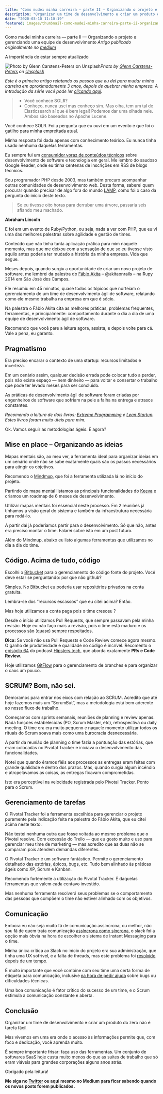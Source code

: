 ```yaml
---
title: "Como mudei minha carreira — parte II — Organizando o projeto e gerenciando uma equipe de desenvolvimento"
description: "Organizar um time de desenvolvimento e criar um produto do zero não é tarefa fácil. Mas vivemos em uma era onde o acesso às informações permite que, com foco e dedicação, você aprenda muito."
date: "2020-03-10 11:10:19"
featured: images/thumbnail-como-mudei-minha-carreira-parte-ii-organizando-o-projeto-e-gerenciando-uma-equipe-de-desenvolvimento.png
---
```


Como mudei minha carreira — parte II — Organizando o projeto e gerenciando uma equipe de desenvolvimento
_Artigo publicado originalmente no [medium](https://medium.com/@juliobitencourt/como-mudei-minha-carreira-parte-ii-organizando-o-projeto-e-gerenciando-uma-equipe-de-470365572331)_

A importância de estar sempre atualizado

![Photo by [Glenn Carstens-Peters](https://unsplash.com/photos/RLw-UC03Gwc?utm_source=unsplash&utm_medium=referral&utm_content=creditCopyText) on [Unsplash](https://unsplash.com/?utm_source=unsplash&utm_medium=referral&utm_content=creditCopyText)](https://cdn-images-1.medium.com/max/8512/1*e7O7A5rM79ng6b8Dc3EbEg.jpeg)*Photo by [Glenn Carstens-Peters](https://unsplash.com/photos/RLw-UC03Gwc?utm_source=unsplash&utm_medium=referral&utm_content=creditCopyText) on [Unsplash](https://unsplash.com/?utm_source=unsplash&utm_medium=referral&utm_content=creditCopyText)*

*Este é o primeiro artigo relatando os passos que eu dei para mudar minha carreira em aproximadamente 3 anos, depois de quebrar minha empresa. A introdução da série você pode ler [clicando aqui](https://medium.com/@juliobitencourt/sobre-sair-da-zona-de-conforto-e-mudar-a-carreira-em-apenas-3-anos-c748ccc5fd5b).*
> - Você conhece SOLR?
> - Conheço, nunca usei mas conheço sim. Mas olha, tem um tal de Elasticsearch aí que é bem legal! Podemos dar uma olhada nele. Ambos são baseados no Apache Lucene.

Você conhece SOLR. Foi a pergunta que eu ouvi em um evento e que foi o gatilho para minha empreitada atual.

Minha resposta foi dada apenas com conhecimento teórico. Eu nunca tinha usado nenhuma daquelas ferramentas.

Eu sempre fui um [consumidor voraz de conteúdos técnicos](https://medium.com/@juliobitencourt/an%C3%A1lise-sobre-os-podcasts-de-tecnologia-que-estou-ouvindo-atualmente-12b98b8574f4) sobre desenvolvimento de software e tecnologia em geral. Me lembro do saudoso Google Reader, onde eu tinha centenas de inscrições em RSS de blogs técnicos.

Sou programador PHP desde 2003, mas também procuro acompanhar outras comunidades de desenvolvimento web. Desta forma, saberei quem procurar quando precisar de algo fora do mundo [LAMP](https://pt.wikipedia.org/wiki/LAMP), como foi o caso da pergunta do início deste texto.
> Se eu tivesse oito horas para derrubar uma árvore, passaria seis afiando meu machado.

**Abraham Lincoln**

E foi em um evento de Ruby/Python, ou seja, nada a ver com PHP, que eu vi uma das melhores palestras sobre agilidade e gestão de times.

Conteúdo que não tinha tanta aplicação prática para mim naquele momento, mas que me deixou com a sensação de que se eu tivesse visto aquilo antes poderia ter mudado a história da minha empresa. Vida que segue.

Meses depois, quando surgiu a oportunidade de criar um novo projeto de software, me lembrei da palestra do [Fábio Akita](http://www.akitaonrails.com/) – @akitaonrails – na Rupy 2014 em São José dos Campos.

Ele resumiu em 45 minutos, quase todos os tópicos que norteiam o gerenciamento de um time de desenvolvimento ágil de software, relatando como ele mesmo trabalha na empresa em que é sócio.

Na palestra o Fábio Akita cita as melhores práticas, problemas frequentes, ferramentas, e principalmente: comportamento durante o dia a dia de uma equipe de desenvolvimento ágil de software.

Recomendo que você pare a leitura agora, assista, e depois volte para cá. Vale a pena, eu garanto.




## Pragmatismo

Era preciso encarar o contexto de uma startup: recursos limitados e incerteza.

Em um cenário assim, qualquer decisão errada pode colocar tudo a perder, pois não existe espaço — nem dinheiro — para voltar e consertar o trabalho que pode ter levado meses para ser concluído.

As práticas de desenvolvimento ágil de software foram criadas por engenheiros de software que sofriam na pele a falha na entrega e atrasos constantes.

*Recomendo a leitura de dois livros: [Extreme Programming](https://www.amazon.com.br/Extreme-Programming-Vin%C3%ADcius-Manh%C3%A3es-Teles/dp/857522400X?tag=goog0ef-20&smid=A1ZZFT5FULY4LN&ascsubtag=358d41e0-71fc-4294-a790-17a6ed0234ff) e [Lean Startup](https://www.amazon.com.br/Startup-Enxuta-Eric-Ries-ebook/dp/B00A3C4GAK/ref=sr_1_1?ie=UTF8&qid=1509046328&sr=8-1&keywords=a+startup+enxuta). Estes livros foram muito úteis para mim.*

Ok. Vamos seguir as metodologias ágeis. E agora?

## Mise en place – Organizando as ideias

Mapas mentais são, ao meu ver, a ferramenta ideal para organizar ideias em um cenário onde não se sabe exatamente quais são os passos necessários para atingir os objetivos.

Recomendo o [Mindmup](https://www.mindmup.com/), que foi a ferramenta utilizada lá no início do projeto.

Partindo do mapa mental listamos as principais funcionalidades do [Keeva](https://keeva.io/?utm_source=medium&utm_medium=blog&utm_campaign=gerenciamento-de-projetos-em-uma-equipe-agil) e criamos um roadmap de 6 meses de desenvolvimento.

Utilizar mapas mentais foi essencial neste processo. Em 2 reuniões já tínhamos a visão geral do sistema e também da infraestrutura necessária para rodá-lo.

A partir daí já poderíamos partir para o desenvolvimento. Só que não, antes era preciso montar o time. Falarei sobre isto em um post futuro.

Além do Mindmup, abaixo eu listo algumas ferramentas que utilizamos no dia a dia do time.

## Código. Acima de tudo, código

Escolhi o [Bitbucket](http://bitbucket.org) para o gerenciamento do código fonte do projeto. Você deve estar se perguntando: por que não github?

Simples. No Bitbucket eu poderia usar repositórios privados na conta gratuita.

Lembra-se dos “recursos escassos” que eu citei acima? Então.

Mas hoje utilizamos a conta paga pois o time cresceu ?

Desde o início utilizamos Pull Requests, que sempre passavam pela minha revisão. Hoje eu não faço mais a revisão, pois o time está maduro e os processos são (quase) sempre respeitados.

**Dica:** Se você não usa Pull Requests e Code Review comece agora mesmo. O ganho de produtividade e qualidade no código é incrível. Recomento o [episódio 64](https://hipsters.tech/pull-requests-e-code-review-hipsters-64/) do podcast [Hipsters.tech](https://hipsters.tech/), que aborda exatamente **PRs e Code Review**.

Hoje utilizamos [GitFlow](http://nvie.com/posts/a-successful-git-branching-model/) para o gerenciamento de branches e para organizar o caos um pouco.

## SCRUM? Bom, não sei.

Demoramos para entrar nos eixos com relação ao SCRUM. Acredito que até hoje fazemos mais um “ScrumBut”, mas a metodologia está bem aderente ao nosso fluxo de trabalho.

Começamos com sprints semanais, reuniões de planning e review apenas. Nada funções estabelecidas (PO, Scrum Master, etc), retrospectiva ou daily meeting. O time era era muito pequeno e naquele momento utilizar todos os rituais do Scrum soava mais como uma burocracia desnecessária.

A partir da reunião de planning o time fazia a pontuação das estórias, que eram colocadas no Pivotal Tracker e iniciava o desenvolvimento das funcionalidades.

Notei que quando éramos fiéis aos processos as entregas eram feitas com grande qualidade e dentro dos prazos. Mas, quando surgia algum incêndio e atropelávamos as coisas, as entregas ficavam comprometidas.

Isto era perceptível na velocidade registrada pelo Pivotal Tracker. Ponto para o Scrum.

## Gerenciamento de tarefas

O Pivotal Tracker foi a ferramenta escolhida para gerenciar o projeto puramente pela indicação feita na palestra do Fábio Akita, que eu citei acima neste texto.

Não testei nenhuma outra que fosse voltada ao mesmo problema que o Pivotal resolve. Com excessão do Trello — que eu gosto muito e uso para gerenciar meu time de marketing — mas acredito que as duas não se comparam pois atendem demandas diferentes.

O Pivotal Tracker é um software fantástico. Permite o gerenciamento detalhado das estórias, épicos, bugs, etc. Tudo bem alinhado às práticas ágeis como XP, Scrum e Kanban.

Recomendo fortemente a utilização do Pivotal Tracker. É daquelas ferramentas que valem cada centavo investido.

Mas nenhuma ferramenta resolverá seus problemas se o comportamento das pessoas que compõem o time não estiver alinhado com os objetivos.

## Comunicação

Embora eu não seja muito fã de comunicação assíncrona, ou melhor, não sou fã de quem trata comunicação [assíncrona como síncrona](https://m.signalvnoise.com/from-an-internal-basecamp-announcement-re-pings-ims-e0f61ec9e3bd), o slack foi a opção mais óbvia na hora de escolher o sistema de Instant Messaging para o time.

Minha única crítica ao Slack no início do projeto era sua administração, que tinha uma UX sofrível, e a falta de threads, mas este problema foi [resolvido depois de um tempo](https://slackhq.com/threaded-messaging-comes-to-slack-417ffba054bd).

É muito importante que você combine com seu time uma certa forma de etiqueta para comunicação, inclusive [na hora de pedir ajuda](https://medium.com/@osuissa/como-pedir-ajuda-para-um-programador-ee719e79d1da) sobre bugs ou dificuldades técnicas.

Uma boa comunicação é fator crítico do sucesso de um time, e o Scrum estimula a comunicação constante e aberta.

## Conclusão

Organizar um time de desenvolvimento e criar um produto do zero não é tarefa fácil.

Mas vivemos em uma era onde o acesso às informações permite que, com foco e dedicação, você aprenda muito.

É sempre importante frisar: faça uso das ferramentas. Um conjunto de softwares SaaS hoje custa muito menos do que as suítes de trabalho que só eram viáveis para grandes corporações alguns anos atrás.

Obrigado pela leitura!

**Me siga no [Twitter](https://twitter.com/juliobitencourt) ou aqui mesmo no Medium para ficar sabendo quando os novos posts forem publicados.**
